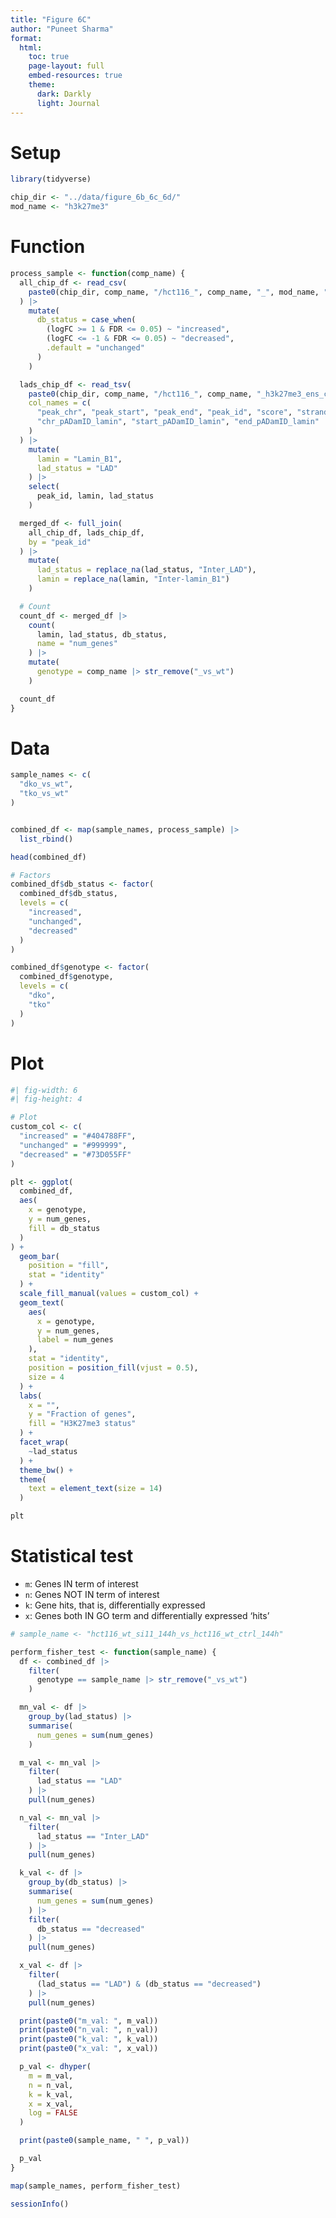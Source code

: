 ```yaml
---
title: "Figure 6C"
author: "Puneet Sharma"
format:
  html:
    toc: true
    page-layout: full
    embed-resources: true
    theme: 
      dark: Darkly
      light: Journal
---
```


# Setup

```r
library(tidyverse)
```

```r
chip_dir <- "../data/figure_6b_6c_6d/"
mod_name <- "h3k27me3"
```


# Function

```r
process_sample <- function(comp_name) {
  all_chip_df <- read_csv(
    paste0(chip_dir, comp_name, "/hct116_", comp_name, "_", mod_name, "_ens_canon_promoter_only.csv")
  ) |>
    mutate(
      db_status = case_when(
        (logFC >= 1 & FDR <= 0.05) ~ "increased",
        (logFC <= -1 & FDR <= 0.05) ~ "decreased",
        .default = "unchanged"
      )
    )

  lads_chip_df <- read_tsv(
    paste0(chip_dir, comp_name, "/hct116_", comp_name, "_h3k27me3_ens_canon_prot_cod_promoter_intersect_consensus_laminB1.bed"),
    col_names = c(
      "peak_chr", "peak_start", "peak_end", "peak_id", "score", "strand",
      "chr_pADamID_lamin", "start_pADamID_lamin", "end_pADamID_lamin"
    )
  ) |>
    mutate(
      lamin = "Lamin_B1",
      lad_status = "LAD"
    ) |>
    select(
      peak_id, lamin, lad_status
    )

  merged_df <- full_join(
    all_chip_df, lads_chip_df,
    by = "peak_id"
  ) |>
    mutate(
      lad_status = replace_na(lad_status, "Inter_LAD"),
      lamin = replace_na(lamin, "Inter-lamin_B1")
    )

  # Count
  count_df <- merged_df |>
    count(
      lamin, lad_status, db_status,
      name = "num_genes"
    ) |>
    mutate(
      genotype = comp_name |> str_remove("_vs_wt")
    )

  count_df
}
```

# Data

```r
sample_names <- c(
  "dko_vs_wt",
  "tko_vs_wt"
)


combined_df <- map(sample_names, process_sample) |>
  list_rbind()

head(combined_df)
```

```r
# Factors
combined_df$db_status <- factor(
  combined_df$db_status,
  levels = c(
    "increased",
    "unchanged",
    "decreased"
  )
)

combined_df$genotype <- factor(
  combined_df$genotype,
  levels = c(
    "dko",
    "tko"
  )
)
```

# Plot

```r
#| fig-width: 6
#| fig-height: 4

# Plot
custom_col <- c(
  "increased" = "#404788FF",
  "unchanged" = "#999999",
  "decreased" = "#73D055FF"
)

plt <- ggplot(
  combined_df,
  aes(
    x = genotype,
    y = num_genes,
    fill = db_status
  )
) +
  geom_bar(
    position = "fill",
    stat = "identity"
  ) +
  scale_fill_manual(values = custom_col) +
  geom_text(
    aes(
      x = genotype,
      y = num_genes,
      label = num_genes
    ),
    stat = "identity",
    position = position_fill(vjust = 0.5),
    size = 4
  ) +
  labs(
    x = "",
    y = "Fraction of genes",
    fill = "H3K27me3 status"
  ) +
  facet_wrap(
    ~lad_status
  ) +
  theme_bw() +
  theme(
    text = element_text(size = 14)
  )

plt
```

# Statistical test

- `m`: Genes IN term of interest
- `n`: Genes NOT IN term of interest
- `k`: Gene hits, that is, differentially expressed
- `x`: Genes both IN GO term and differentially expressed 'hits'

```r
# sample_name <- "hct116_wt_si11_144h_vs_hct116_wt_ctrl_144h"

perform_fisher_test <- function(sample_name) {
  df <- combined_df |>
    filter(
      genotype == sample_name |> str_remove("_vs_wt")
    )

  mn_val <- df |>
    group_by(lad_status) |>
    summarise(
      num_genes = sum(num_genes)
    )

  m_val <- mn_val |>
    filter(
      lad_status == "LAD"
    ) |>
    pull(num_genes)

  n_val <- mn_val |>
    filter(
      lad_status == "Inter_LAD"
    ) |>
    pull(num_genes)

  k_val <- df |>
    group_by(db_status) |>
    summarise(
      num_genes = sum(num_genes)
    ) |>
    filter(
      db_status == "decreased"
    ) |>
    pull(num_genes)

  x_val <- df |>
    filter(
      (lad_status == "LAD") & (db_status == "decreased")
    ) |>
    pull(num_genes)

  print(paste0("m_val: ", m_val))
  print(paste0("n_val: ", n_val))
  print(paste0("k_val: ", k_val))
  print(paste0("x_val: ", x_val))

  p_val <- dhyper(
    m = m_val,
    n = n_val,
    k = k_val,
    x = x_val,
    log = FALSE
  )

  print(paste0(sample_name, " ", p_val))

  p_val
}

map(sample_names, perform_fisher_test)
```

```r
sessionInfo()
```
